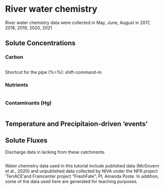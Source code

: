 # River water chemistry

River water chemistry data were collected in May, June, August in 2017, 2018, 2019, 2020, 2021

## Solute Concentrations

### Carbon
```r

```

::: {.callout-tip}
Shortcut for the pipe (%>%): shift-command-m
:::

### Nutrients
```r

```

### Contaminants (Hg)
```r

```


## Temperature and Precipitaion-driven 'events'


## Solute Fluxes

Discharge data in lacking from these catchments. 
```r

```



::: {.callout-note caption="Data Sources"}
Water chemistry data used in this tutorial include published data (McGovern et al., 2020) and unpublished data collected by NIVA under the NFR project 'TerrACE'and Framcenter project "FreshFate"; PI, Amanda Poste. In addition, some of the data used here are generated for teaching purposes. 
:::


